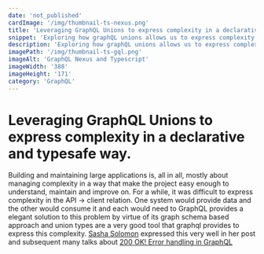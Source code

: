 ```yaml
---
date: 'not_published'
cardImage: '/img/thumbnail-ts-nexus.png'
title: 'Leveraging GraphQL Unions to express complexity in a declarative and typesafe way'
snippet: 'Exploring how graphQL unions allows us to express complexity in a declarative and typesafe way.'
description: 'Exploring how graphQL unions allows us to express complexity in a declarative and typesafe way.'
imagePath: '/img/thumbnail-ts-gql.png'
imageAlt: 'GraphQL Nexus and Typescript'
imageWidth: '388'
imageHeight: '171'
category: 'GraphQL'
---
```



# Leveraging GraphQL Unions to express complexity in a declarative and typesafe way.

<PostIntro date='Apr 27th 2021' category='GraphQL' />

Building and maintaining large applications is, all in all, mostly about managing complexity in a way that make the project easy enough to understand, maintain and improve on.
For a while, it was difficult to express complexity in the API -> client relation. One system would provide data and the other would consume it and each would need to
GraphQL provides a elegant solution to this problem by virtue of its graph schema based approach and union types are a very good tool that graphql provides to express this complexity.
[Sasha Solomon](https://twitter.com/sachee) expressed this very well in her post and subsequent many talks about [200 OK! Error handling in GraphQL](https://sachee.medium.com/200-ok-error-handling-in-graphql-7ec869aec9bc)
